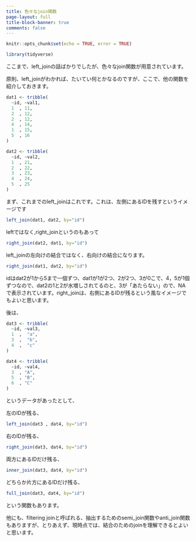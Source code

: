 ```yaml
---
title: 色々なjoin関数
page-layout: full
title-block-banner: true
comments: false
---
```


```r
knitr::opts_chunk$set(echo = TRUE, error = TRUE)
```

```r
library(tidyverse)
```

ここまで、left_joinの話ばかりでしたが、色々なjoin関数が用意されています。

原則、left_joinがわかれば、たいてい何とかなるのですが、ここで、他の関数を紹介しておきます。

```r
dat1 <- tribble(
  ~id, ~val1,
  1  , 11,
  2  , 12,
  2  , 12,
  4  , 14,
  1  , 15,
  5  , 16
)

dat2 <- tribble(
  ~id, ~val2,
  1  , 21,
  2  , 22,
  3  , 23,
  4  , 24,
  5  , 25
)
```

まず、これまでのleft_joinはこれです。これは、左側にあるIDを残すというイメージです

```r
left_join(dat1, dat2, by="id")
```

leftではなく,right_joinというのもあって

```r
right_join(dat2, dat1, by="id")
```

left_joinの左向けの結合ではなく、右向けの結合になります。

```r
right_join(dat1, dat2, by="id")
```

idはdat2が1から5まで一個ずつ、dat1が1が2つ、2が2つ、3が0こで、4，5が1個ずつなので、dat2の1と2が水増しされてるのと、3が「あたらない」ので、NAで表示されています。right_joinは、右側にあるIDが残るという風なイメージでもよいと思います。

後は、

```r
dat3 <- tribble(
  ~id, ~val3,
  1  ,  "a",
  3  ,  "b",
  4  ,  "c"
)

dat4 <- tribble(
  ~id, ~val4,
  3  , "A",
  5  , "B",
  6  , "C"
)
```

というデータがあったとして、

左のIDが残る、

```r
left_join(dat3 , dat4, by="id")
```

右のIDが残る、

```r
right_join(dat3, dat4, by="id")
```



両方にあるIDだけ残る、

```r
inner_join(dat3, dat4, by="id")
```

どちらか片方にあるIDだけ残る、

```r
full_join(dat3, dat4, by="id")
```

という関数もあります。

他にも、filtering joinと呼ばれる、抽出するためのsemi_join関数やanti_join関数もありますが、とりあえず、現時点では、結合のためのjoinを理解できるとよいと思います。

